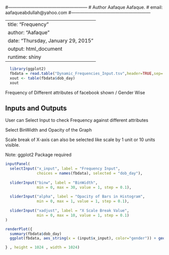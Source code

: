 #------------------------------------------------------
# Author Aafaque Aafaque.
# email: aafaqueabdullah@yahoo.com
#------------------------------------------------------

---
title: "Frequency"
author: "Aafaque"
date: "Thursday, January 29, 2015"
output: html_document
runtime: shiny
---
```r
  library(ggplot2)
  fbdata = read.table("Dynamic_Frequencies_Input.tsv",header=TRUE,sep='\t')
  xout <- table(fbdata$dob_day)
  xout
```

Frequency of Different attributes of facebook shown / Gender Wise

## Inputs and Outputs

User can Select Input to check Frequency against different attributes

Select BinWidth and Opacity of the Graph

Scale break of X-axis can also be selected like scale by 1 unit or 10 units visible.

Note: ggplot2 Package required

```r
inputPanel(
  selectInput("x_input", label = "Frequency Input",
              choices = names(fbdata), selected = "dob_day"),
  
  sliderInput("binw", label = "BinWidth",
              min = 0, max = 30, value = 1, step = 0.1),
  
  sliderInput("alpha", label = "Opacity of Bars in Histogram",
              min = 0, max = 1, value = 1, step = 0.1),
  
  sliderInput("xadjust", label = "X Scale Break Value",
              min = 0, max = 10, value = 1, step = 0.1)
)

renderPlot({
  summary(fbdata$dob_day)
  ggplot(fbdata, aes_string(x = (input$x_input), color="gender")) + geom_histogram(binwidth= input$binw, alpha= input$alpha) + scale_x_continuous(breaks = seq(from = 0, to = 10000, by = input$xadjust))

} , height = 1024 , width = 1024)
```
